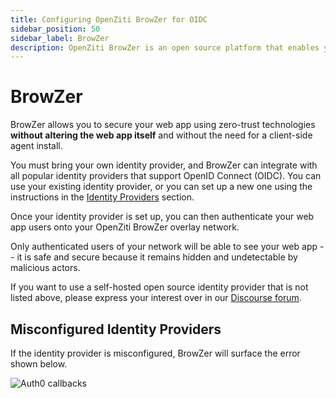 ```yaml
---
title: Configuring OpenZiti BrowZer for OIDC
sidebar_position: 50
sidebar_label: BrowZer
description: OpenZiti BrowZer is an open source platform that enables you to protect your web app using zero-trust technologies that integrate with popular Identity Providers you already use.
---
```


# BrowZer

BrowZer allows you to secure your web app using zero-trust technologies **without altering the web app itself** and 
without the need for a client-side agent install. 

You must bring your own identity provider, and BrowZer can integrate with all popular identity providers that support 
OpenID Connect (OIDC). You can use your existing identity provider, or you can set up a new one using the instructions 
in the [Identity Providers](./identity-providers/README.mdx) section.

Once your identity provider is set up, you can then authenticate your web app users onto your OpenZiti BrowZer overlay
network.  

Only authenticated users of your network will be able to see your web app -- it is safe and secure because it remains
hidden and undetectable by malicious actors.

If you want to use a self-hosted open source identity provider that is not listed above,
please express your interest over in our [Discourse forum](https://openziti.discourse.group/).

## Misconfigured Identity Providers

If the identity provider is misconfigured, BrowZer will surface the error shown below.

![Auth0 callbacks](/img/idps/callbacks-error.jpg)

